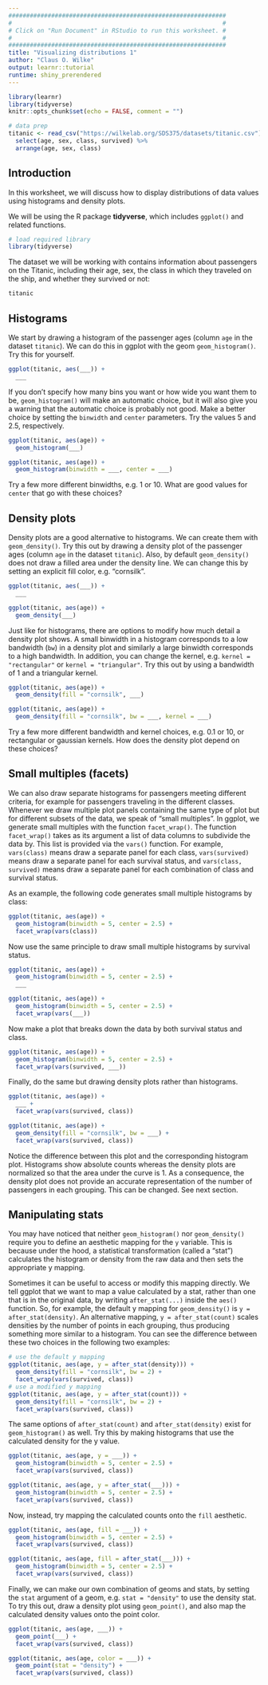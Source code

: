 ```yaml
---
#############################################################
#                                                           #
# Click on "Run Document" in RStudio to run this worksheet. #
#                                                           #
#############################################################
title: "Visualizing distributions 1"
author: "Claus O. Wilke"
output: learnr::tutorial
runtime: shiny_prerendered
---
```


```r
library(learnr)
library(tidyverse)
knitr::opts_chunk$set(echo = FALSE, comment = "")

# data prep
titanic <- read_csv("https://wilkelab.org/SDS375/datasets/titanic.csv") %>%
  select(age, sex, class, survived) %>%
  arrange(age, sex, class)
```

## Introduction

In this worksheet, we will discuss how to display distributions of data values using histograms and density plots.

We will be using the R package **tidyverse**, which includes `ggplot()` and related functions.

```r
# load required library
library(tidyverse)
```

The dataset we will be working with contains information about passengers on the Titanic, including their age, sex, the class in which they traveled on the ship, and whether they survived or not:
```r
titanic
```

## Histograms

We start by drawing a histogram of the passenger ages (column `age` in the dataset `titanic`). We can do this in ggplot with the geom `geom_histogram()`. Try this for yourself.

```r
ggplot(titanic, aes(___)) +
  ___
```



If you don't specify how many bins you want or how wide you want them to be, `geom_histogram()` will make an automatic choice, but it will also give you a warning that the automatic choice is probably not good. Make a better choice by setting the `binwidth` and `center` parameters. Try the values 5 and 2.5, respectively.

```r
ggplot(titanic, aes(age)) +
  geom_histogram(___)
```

```r
ggplot(titanic, aes(age)) +
  geom_histogram(binwidth = ___, center = ___)
```



Try a few more different binwidths, e.g. 1 or 10. What are good values for `center` that go with these choices?

## Density plots

Density plots are a good alternative to histograms. We can create them with `geom_density()`. Try this out by drawing a density plot of the passenger ages (column `age` in the dataset `titanic`). Also, by default `geom_density()` does not draw a filled area under the density line. We can change this by setting an explicit fill color, e.g. "cornsilk".

```r
ggplot(titanic, aes(___)) +
  ___
```

```r
ggplot(titanic, aes(age)) +
  geom_density(___)
```




Just like for histograms, there are options to modify how much detail a density plot shows. A small binwidth in a histogram corresponds to a low bandwidth (`bw`) in a density plot and similarly a large binwidth corresponds to a high bandwidth. In addition, you can change the kernel, e.g. `kernel = "rectangular"` or `kernel = "triangular"`. Try this out by using a bandwidth of 1 and a triangular kernel.

```r
ggplot(titanic, aes(age)) +
  geom_density(fill = "cornsilk", ___)
```

```r
ggplot(titanic, aes(age)) +
  geom_density(fill = "cornsilk", bw = ___, kernel = ___)
```



Try a few more different bandwidth and kernel choices, e.g. 0.1 or 10, or rectangular or gaussian kernels. How does the density plot depend on these choices?

## Small multiples (facets)

We can also draw separate histograms for passengers meeting different criteria, for example for passengers traveling in the different classes. Whenever we draw multiple plot panels containing the same type of plot but for different subsets of the data, we speak of "small multiples". In ggplot, we generate small multiples with the function `facet_wrap()`. The function `facet_wrap()` takes as its argument a list of data columns to subdivide the data by. This list is provided via the `vars()` function. For example, `vars(class)` means draw a separate panel for each class, `vars(survived)` means draw a separate panel for each survival status, and `vars(class, survived)` means draw a separate panel for each combination of class and survival status.

As an example, the following code generates small multiple histograms by class:
```r
ggplot(titanic, aes(age)) +
  geom_histogram(binwidth = 5, center = 2.5) +
  facet_wrap(vars(class))
```

Now use the same principle to draw small multiple histograms by survival status.

```r
ggplot(titanic, aes(age)) +
  geom_histogram(binwidth = 5, center = 2.5) +
  ___
```

```r
ggplot(titanic, aes(age)) +
  geom_histogram(binwidth = 5, center = 2.5) +
  facet_wrap(vars(___))
```



Now make a plot that breaks down the data by both survival status and class.

```r
ggplot(titanic, aes(age)) +
  geom_histogram(binwidth = 5, center = 2.5) +
  facet_wrap(vars(survived, ___))
```



Finally, do the same but drawing density plots rather than histograms.

```r
ggplot(titanic, aes(age)) +
  ___ +
  facet_wrap(vars(survived, class))
```

```r
ggplot(titanic, aes(age)) +
  geom_density(fill = "cornsilk", bw = ___) +
  facet_wrap(vars(survived, class))
```



Notice the difference between this plot and the corresponding histogram plot. Histograms show absolute counts whereas the density plots are normalized so that the area under the curve is 1. As a consequence, the density plot does not provide an accurate representation of the number of passengers in each grouping. This can be changed. See next section.

## Manipulating stats

You may have noticed that neither `geom_histogram()` nor `geom_density()` require you to define an aesthetic mapping for the `y` variable. This is because under the hood, a statistical transformation (called a "stat") calculates the histogram or density from the raw data and then sets the appropriate y mapping.

Sometimes it can be useful to access or modify this mapping directly. We tell ggplot that we want to map a value calculated by a stat, rather than one that is in the original data, by writing `after_stat(...)` inside the `aes()` function. So, for example, the default y mapping for `geom_density()` is `y = after_stat(density)`. An alternative mapping, `y = after_stat(count)` scales densities by the number of points in each grouping, thus producing something more similar to a histogram. You can see the difference between these two choices in the following two examples:

```r
# use the default y mapping
ggplot(titanic, aes(age, y = after_stat(density))) + 
  geom_density(fill = "cornsilk", bw = 2) +
  facet_wrap(vars(survived, class))
# use a modified y mapping
ggplot(titanic, aes(age, y = after_stat(count))) + 
  geom_density(fill = "cornsilk", bw = 2) +
  facet_wrap(vars(survived, class))
```

The same options of `after_stat(count)` and `after_stat(density)` exist for `geom_histogram()` as well. Try this by making histograms that use the calculated density for the y value. 

```r
ggplot(titanic, aes(age, y = ___)) + 
  geom_histogram(binwidth = 5, center = 2.5) +
  facet_wrap(vars(survived, class))
```

```r
ggplot(titanic, aes(age, y = after_stat(___))) + 
  geom_histogram(binwidth = 5, center = 2.5) +
  facet_wrap(vars(survived, class))
```



Now, instead, try mapping the calculated counts onto the `fill` aesthetic.

```r
ggplot(titanic, aes(age, fill = ___)) + 
  geom_histogram(binwidth = 5, center = 2.5) +
  facet_wrap(vars(survived, class))
```

```r
ggplot(titanic, aes(age, fill = after_stat(___))) + 
  geom_histogram(binwidth = 5, center = 2.5) +
  facet_wrap(vars(survived, class))
```



Finally, we can make our own combination of geoms and stats, by setting the `stat` argument of a geom, e.g. `stat = "density"` to use the density stat. To try this out, draw a density plot using `geom_point()`, and also map the calculated density values onto the point color.

```r
ggplot(titanic, aes(age, ___)) +
  geom_point(___) +
  facet_wrap(vars(survived, class))
```

```r
ggplot(titanic, aes(age, color = ___)) + 
  geom_point(stat = "density") +
  facet_wrap(vars(survived, class))
```


